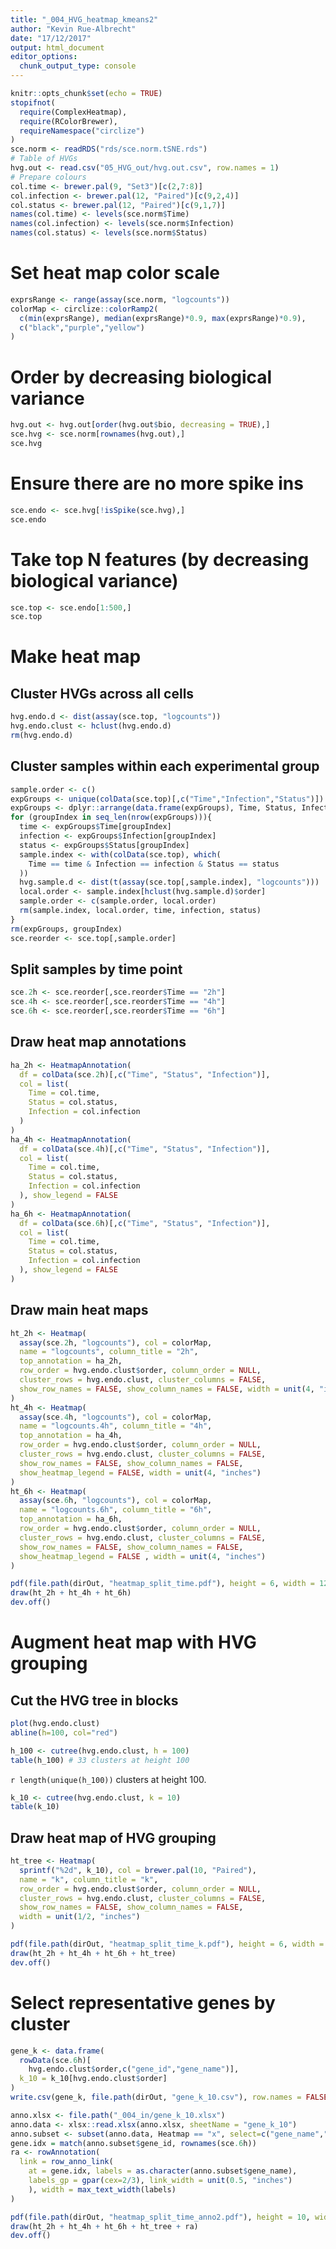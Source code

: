 ```yaml
---
title: "_004_HVG_heatmap_kmeans2"
author: "Kevin Rue-Albrecht"
date: "17/12/2017"
output: html_document
editor_options: 
  chunk_output_type: console
---
```


```r
knitr::opts_chunk$set(echo = TRUE)
stopifnot(
  require(ComplexHeatmap),
  require(RColorBrewer),
  requireNamespace("circlize")
)
sce.norm <- readRDS("rds/sce.norm.tSNE.rds")
# Table of HVGs
hvg.out <- read.csv("05_HVG_out/hvg.out.csv", row.names = 1)
# Prepare colours
col.time <- brewer.pal(9, "Set3")[c(2,7:8)]
col.infection <- brewer.pal(12, "Paired")[c(9,2,4)]
col.status <- brewer.pal(12, "Paired")[c(9,1,7)]
names(col.time) <- levels(sce.norm$Time)
names(col.infection) <- levels(sce.norm$Infection)
names(col.status) <- levels(sce.norm$Status)
```

# Set heat map color scale

```r
exprsRange <- range(assay(sce.norm, "logcounts"))
colorMap <- circlize::colorRamp2(
  c(min(exprsRange), median(exprsRange)*0.9, max(exprsRange)*0.9),
  c("black","purple","yellow")
)
```

# Order by decreasing biological variance

```r
hvg.out <- hvg.out[order(hvg.out$bio, decreasing = TRUE),]
sce.hvg <- sce.norm[rownames(hvg.out),]
sce.hvg
```

# Ensure there are no more spike ins

```r
sce.endo <- sce.hvg[!isSpike(sce.hvg),]
sce.endo
```

# Take top N features (by decreasing biological variance)

```r
sce.top <- sce.endo[1:500,]
sce.top
```

# Make heat map

## Cluster HVGs across all cells

```r
hvg.endo.d <- dist(assay(sce.top, "logcounts"))
hvg.endo.clust <- hclust(hvg.endo.d)
rm(hvg.endo.d)
```

## Cluster samples within each experimental group

```r
sample.order <- c()
expGroups <- unique(colData(sce.top)[,c("Time","Infection","Status")])
expGroups <- dplyr::arrange(data.frame(expGroups), Time, Status, Infection)
for (groupIndex in seq_len(nrow(expGroups))){
  time <- expGroups$Time[groupIndex]
  infection <- expGroups$Infection[groupIndex]
  status <- expGroups$Status[groupIndex]
  sample.index <- with(colData(sce.top), which(
    Time == time & Infection == infection & Status == status
  ))
  hvg.sample.d <- dist(t(assay(sce.top[,sample.index], "logcounts")))
  local.order <- sample.index[hclust(hvg.sample.d)$order]
  sample.order <- c(sample.order, local.order)
  rm(sample.index, local.order, time, infection, status)
}
rm(expGroups, groupIndex)
sce.reorder <- sce.top[,sample.order]
```

## Split samples by time point

```r
sce.2h <- sce.reorder[,sce.reorder$Time == "2h"]
sce.4h <- sce.reorder[,sce.reorder$Time == "4h"]
sce.6h <- sce.reorder[,sce.reorder$Time == "6h"]
```

## Draw heat map annotations

```r
ha_2h <- HeatmapAnnotation(
  df = colData(sce.2h)[,c("Time", "Status", "Infection")],
  col = list(
    Time = col.time,
    Status = col.status,
    Infection = col.infection
  )
)
ha_4h <- HeatmapAnnotation(
  df = colData(sce.4h)[,c("Time", "Status", "Infection")],
  col = list(
    Time = col.time,
    Status = col.status,
    Infection = col.infection
  ), show_legend = FALSE
)
ha_6h <- HeatmapAnnotation(
  df = colData(sce.6h)[,c("Time", "Status", "Infection")],
  col = list(
    Time = col.time,
    Status = col.status,
    Infection = col.infection
  ), show_legend = FALSE
)
```

## Draw main heat maps

```r
ht_2h <- Heatmap(
  assay(sce.2h, "logcounts"), col = colorMap,
  name = "logcounts", column_title = "2h",
  top_annotation = ha_2h,
  row_order = hvg.endo.clust$order, column_order = NULL,
  cluster_rows = hvg.endo.clust, cluster_columns = FALSE,
  show_row_names = FALSE, show_column_names = FALSE, width = unit(4, "inches")
)
ht_4h <- Heatmap(
  assay(sce.4h, "logcounts"), col = colorMap,
  name = "logcounts.4h", column_title = "4h",
  top_annotation = ha_4h,
  row_order = hvg.endo.clust$order, column_order = NULL,
  cluster_rows = hvg.endo.clust, cluster_columns = FALSE,
  show_row_names = FALSE, show_column_names = FALSE,
  show_heatmap_legend = FALSE, width = unit(4, "inches")
)
ht_6h <- Heatmap(
  assay(sce.6h, "logcounts"), col = colorMap,
  name = "logcounts.6h", column_title = "6h",
  top_annotation = ha_6h,
  row_order = hvg.endo.clust$order, column_order = NULL,
  cluster_rows = hvg.endo.clust, cluster_columns = FALSE,
  show_row_names = FALSE, show_column_names = FALSE,
  show_heatmap_legend = FALSE , width = unit(4, "inches")
)
```

```r
pdf(file.path(dirOut, "heatmap_split_time.pdf"), height = 6, width = 12)
draw(ht_2h + ht_4h + ht_6h)
dev.off()
```

# Augment heat map with HVG grouping

## Cut the HVG tree in blocks

```r
plot(hvg.endo.clust)
abline(h=100, col="red")
```

```r
h_100 <- cutree(hvg.endo.clust, h = 100)
table(h_100) # 33 clusters at height 100
```

`r length(unique(h_100))` clusters at height 100.

```r
k_10 <- cutree(hvg.endo.clust, k = 10)
table(k_10)
```

## Draw heat map of HVG grouping

```r
ht_tree <- Heatmap(
  sprintf("%2d", k_10), col = brewer.pal(10, "Paired"),
  name = "k", column_title = "k",
  row_order = hvg.endo.clust$order, column_order = NULL,
  cluster_rows = hvg.endo.clust, cluster_columns = FALSE,
  show_row_names = FALSE, show_column_names = FALSE,
  width = unit(1/2, "inches")
)
```

```r
pdf(file.path(dirOut, "heatmap_split_time_k.pdf"), height = 6, width = 15)
draw(ht_2h + ht_4h + ht_6h + ht_tree)
dev.off()
```

# Select representative genes by cluster

```r
gene_k <- data.frame(
  rowData(sce.6h)[
    hvg.endo.clust$order,c("gene_id","gene_name")],
  k_10 = k_10[hvg.endo.clust$order]
)
write.csv(gene_k, file.path(dirOut, "gene_k_10.csv"), row.names = FALSE)
```

```r
anno.xlsx <- file.path("_004_in/gene_k_10.xlsx")
anno.data <- xlsx::read.xlsx(anno.xlsx, sheetName = "gene_k_10")
anno.subset <- subset(anno.data, Heatmap == "x", select=c("gene_name","gene_id"))
gene.idx = match(anno.subset$gene_id, rownames(sce.6h))
ra <- rowAnnotation(
  link = row_anno_link(
    at = gene.idx, labels = as.character(anno.subset$gene_name),
    labels_gp = gpar(cex=2/3), link_width = unit(0.5, "inches")
    ), width = max_text_width(labels)
)
```

```r
pdf(file.path(dirOut, "heatmap_split_time_anno2.pdf"), height = 10, width = 17)
draw(ht_2h + ht_4h + ht_6h + ht_tree + ra)
dev.off()
```
